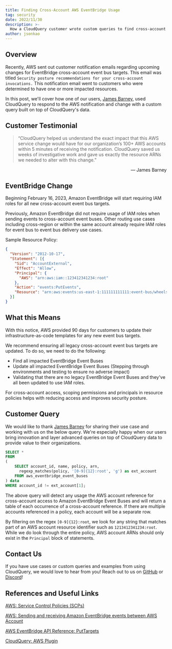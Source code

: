 ```yaml
---
title: Finding Cross-Account AWS EventBridge Usage
tag: security
date: 2022/11/30
description: >-
  How a CloudQuery customer wrote custom queries to find cross-account AWS EventBridge Usage.  AWS recently updated security features to help improve security of cross-account AWS EventBridge Event Bus Targets.  Teams can migrate to these new features to increase security and compliance.
author: jsonkao
---
```



<BlogHeader/>

## Overview

Recently, AWS sent out customer notification emails regarding upcoming changes for EventBridge cross-account event bus targets.  This email was titled `Security posture recommendations for your cross-account invocations.` This notification email went to customers who were determined to have one or more impacted resources.

In this post, we'll cover how one of our users, [James Barney](https://www.linkedin.com/in/james-barney/), used CloudQuery to respond to the AWS notification and change with a custom query built on top of CloudQuery's data.

## Customer Testimonial

> “CloudQuery helped us understand the exact impact that this AWS service change would have for our organization’s 100+ AWS accounts within 5 minutes of receiving the notification. CloudQuery saved us weeks of investigative work and gave us exactly the resource ARNs we needed to alter with this change.” 

<div align="right">— James Barney</div>

## EventBridge Change

Beginning February 16, 2023, Amazon EventBridge will start requiring IAM roles for all new cross-account event bus targets.

Previously, Amazon EventBridge did not require usage of IAM roles when sending events to cross-account event buses. Other routing use cases including cross-region or within the same account already require IAM roles for event bus to event bus delivery use cases. 

Sample Resource Policy:
```json copy
{
  "Version": "2012-10-17",
  "Statement": [{
    "Sid": "AccountExternal",
    "Effect": "Allow",
    "Principal": {
      "AWS": "arn:aws:iam::123412341234:root"
    },
    "Action": "events:PutEvents",
    "Resource": "arn:aws:events:us-east-1:111111111111:event-bus/wheels-on-the-bus"
  }]
}
```

## What this Means

With this notice, AWS provided 90 days for customers to update their infrastructure-as-code templates for any new event bus targets.

We recommend ensuring all legacy cross-account event bus targets are updated.  To do so, we need to do the following:
* Find all impacted EventBridge Event Buses
* Update all impacted EventBridge Event Buses (Stepping through environments and testing to ensure no adverse impact)
* Validating that there are no legacy EventBridge Event Buses and they've all been updated to use IAM roles.

For cross-account access, scoping permissions and principals in resource policies helps with reducing access and improves security posture.   

## Customer Query

We would like to thank [James Barney](https://www.linkedin.com/in/james-barney/) for sharing their use case and working with us on the below query.  We're especially happy when our users bring innovation and layer advanced queries on top of CloudQuery data to provide value to their organizations.

```sql
SELECT *
FROM
(
	SELECT account_id, name, policy, arn,
	  regexp_matches(policy, '[0-9]{12}:root', 'g') as ext_account
	FROM aws_eventbridge_event_buses
) data
WHERE account_id != ext_account[1];
```
The above query will detect any usage the AWS account reference for cross-account access to Amazon EventBridge Event Buses and will return a table of each occurrence of a cross-account reference. If there are multiple accounts referenced in a policy, each account will be a separate row.

By filtering on the regex `[0-9]{12}:root`, we look for any string that matches part of an AWS account resource identifier such as `1213412341234:root`.  While we do look through the entire policy, AWS account ARNs should only exist in the `Principal` block of statements. 

## Contact Us

If you have use cases or custom queries and examples from using CloudQuery, we would love to hear from you! Reach out to us on [GitHub](https://github.com/cloudquery/cloudquery) or [Discord](https://cloudquery.io/discord)!

## References and Useful Links

[AWS: Service Control Policies (SCPs)](https://docs.aws.amazon.com/organizations/latest/userguide/orgs_manage_policies_scps.html)

[AWS: Sending and receiving Amazon EventBridge events between AWS Account](https://docs.aws.amazon.com/eventbridge/latest/userguide/eb-cross-account.html)

[AWS EventBridge API Reference: PutTargets](https://docs.aws.amazon.com/eventbridge/latest/APIReference/API_PutTargets.html)

[CloudQuery: AWS Plugin](https://hub.cloudquery.io/plugins/source/cloudquery/aws)
